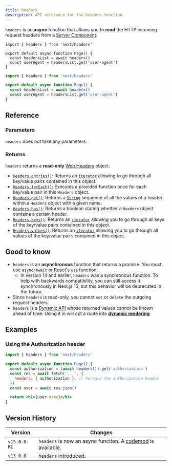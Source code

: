 ```yaml
---
title: headers
description: API reference for the headers function.
---
```


`headers` is an **async** function that allows you to **read** the HTTP incoming request headers from a [Server Component](/docs/app/building-your-application/rendering/server-components).

```tsx filename="app/page.tsx" switcher
import { headers } from 'next/headers'

export default async function Page() {
  const headersList = await headers()
  const userAgent = headersList.get('user-agent')
}
```

```jsx filename="app/page.js" switcher
import { headers } from 'next/headers'

export default async function Page() {
  const headersList = await headers()
  const userAgent = headersList.get('user-agent')
}
```

## Reference

### Parameters

`headers` does not take any parameters.

### Returns

`headers` returns a **read-only** [Web Headers](https://developer.mozilla.org/docs/Web/API/Headers) object.

- [`Headers.entries()`](https://developer.mozilla.org/docs/Web/API/Headers/entries): Returns an [`iterator`](https://developer.mozilla.org/docs/Web/JavaScript/Reference/Iteration_protocols) allowing to go through all key/value pairs contained in this object.
- [`Headers.forEach()`](https://developer.mozilla.org/docs/Web/API/Headers/forEach): Executes a provided function once for each key/value pair in this `Headers` object.
- [`Headers.get()`](https://developer.mozilla.org/docs/Web/API/Headers/get): Returns a [`String`](https://developer.mozilla.org/docs/Web/JavaScript/Reference/Global_Objects/String) sequence of all the values of a header within a `Headers` object with a given name.
- [`Headers.has()`](https://developer.mozilla.org/docs/Web/API/Headers/has): Returns a boolean stating whether a `Headers` object contains a certain header.
- [`Headers.keys()`](https://developer.mozilla.org/docs/Web/API/Headers/keys): Returns an [`iterator`](https://developer.mozilla.org/docs/Web/JavaScript/Reference/Iteration_protocols) allowing you to go through all keys of the key/value pairs contained in this object.
- [`Headers.values()`](https://developer.mozilla.org/docs/Web/API/Headers/values): Returns an [`iterator`](https://developer.mozilla.org/docs/Web/JavaScript/Reference/Iteration_protocols) allowing you to go through all values of the key/value pairs contained in this object.

## Good to know

- `headers` is an **asynchronous** function that returns a promise. You must use `async/await` or React's [`use`](https://react.dev/reference/react/use) function.
  - In version 14 and earlier, `headers` was a synchronous function. To help with backwards compatibility, you can still access it synchronously in Next.js 15, but this behavior will be deprecated in the future.
- Since `headers` is read-only, you cannot `set` or `delete` the outgoing request headers.
- `headers` is a [Dynamic API](/docs/app/getting-started/caching-and-revalidating#dynamic-apis) whose returned values cannot be known ahead of time. Using it in will opt a route into **[dynamic rendering](/docs/app/getting-started/caching-and-revalidating#dynamic-rendering)**.

## Examples

### Using the Authorization header

```jsx filename="app/page.js"
import { headers } from 'next/headers'

export default async function Page() {
  const authorization = (await headers()).get('authorization')
  const res = await fetch('...', {
    headers: { authorization }, // Forward the authorization header
  })
  const user = await res.json()

  return <h1>{user.name}</h1>
}
```

## Version History

| Version      | Changes                                                                                                                   |
| ------------ | ------------------------------------------------------------------------------------------------------------------------- |
| `v15.0.0-RC` | `headers` is now an async function. A [codemod](/docs/app/building-your-application/upgrading/codemods#150) is available. |
| `v13.0.0`    | `headers` introduced.                                                                                                     |
